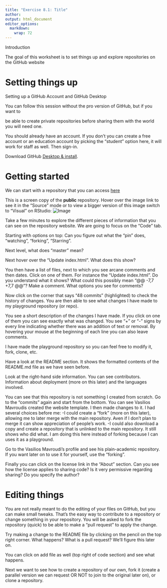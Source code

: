 ```yaml
---
title: "Exercise 8.1: Title"
author: 
output: html_document
editor_options: 
  markdown: 
    wrap: 72
---
```


Introduction

The goal of this worksheet is to set things up and explore repositories
on the GitHub website

# Setting things up

Setting up a GitHub Account and GitHub Desktop

You can follow this session without the pro version of GitHub, but if
you want to

be able to create private repositories before sharing them with the
world you will need one.

You should already have an account. If you don't you can create a free
account or an education account by picking the “student” option here, it
will work for staff as well. Then sign-in.

Download GitHub [Desktop & install](https://github.com/apps/desktop).

# Getting started

We can start with a repository that you can access
[here](https://github.com/DavidSouto/playground)

This is a screen copy of the **public** repository. Hover over the image
link to see it in the "Source" mode or to view a bigger version of this
image switch to "Visual" on RStudio:
![Image](images/f99e782886043bec577772d4c3225081.png)

Take a few minutes to explore the different pieces of information that
you can see on the repository website. We are going to focus on the
"Code" tab.

Starting with options on top: Can you figure out what the "pin" does,
"watching", "forking", "Starring".

Next level, what does "master" mean?

Next hover over the "Update index.html". What does this show?

You then have a list of files, next to which you see arcane comments and
then dates. Click on one of them. For instance the "Update index.html".
Do you understand what it shows? What could this possibly mean "\@\@
-7,7 +7,7 \@\@"? Make a comment. What options you see for comments?

Now click on the corner that says "48 commits" (highlighted) to check
the history of changes. You are then able to see what changes I have
made to my playground repository (or repo).

You see a short description of the changes I have made. If you click on
one of them you can see exactly what was changed. You see “+” or “-”
signs by every line indicating whether there was an addition of text or
removal. By hovering your mouse at the beginning of each line you can
also leave comments.

I have made the playground repository so you can feel free to modify it,
fork, clone, etc.

Have a look at the README section. It shows the formatted contents of
the README.md file as we have seen before.

Look at the right-hand side information. You can see contributors.
Information about deployment (more on this later) and the languages
involved.

You can see that this repository is not something I created from
scratch. Go to the "commits" again and start from the bottom. You can
see Vasilios Mavroudis created the website template. I then made changes
to it. I had several choices before me: -I could create a "fork" (more
on this later), allowing me to later merge with the main repository.
Aven if I don't plan to merge it can show appreciation of people's work.
-I could also download a copy and create a repository that is unlinked
to the main repository. It still shows who did what. I am doing this
here instead of forking because I can uses it as a playground.

Go to the Vasilios Mavroudi's profile and see his plain-academic
repository. If you want later on to use it for yourself, use the
"forking".

Finally you can click on the license link in the "About" section. Can
you see how the license applies to sharing code? Is it very permissive
regarding sharing? Do you specify the author?

# Editing things

You are not really meant to do the editing of your files on GitHub, but
you can make small tweaks. That's the easy way to contribute to a
repository or change something in your repository. You will be asked to
fork the repository (quick) to be able to make a "pull request" to apply
the change.

Try making a change to the README file by clicking on the pencil on the
top right corner. What happens? What is a pull request? We'll figure
this later on.

You can click on add file as well (top right of code section) and see
what happens.

Next we want to see how to create a repository of our own, fork it
(create a parallel version we can request OR NOT to join to the original
later on), or clone a repository.
